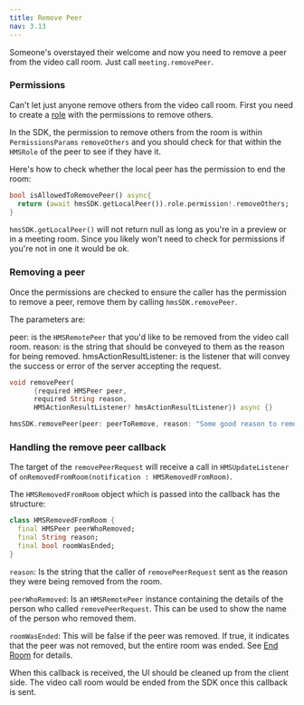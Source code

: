 ```yaml
---
title: Remove Peer
nav: 3.13
---
```


Someone's overstayed their welcome and now you need to remove a peer from the video call room. Just call `meeting.removePeer`.

### Permissions

Can't let just anyone remove others from the video call room. First you need to create a [role](../foundation/templates-and-roles) with the permissions to remove others.

In the SDK, the permission to remove others from the room is within `PermissionsParams` `removeOthers` and you should check for that within the `HMSRole` of the peer to see if they have it.

Here's how to check whether the local peer has the permission to end the room:

```dart
bool isAllowedToRemovePeer() async{
  return (await hmsSDK.getLocalPeer()).role.permission!.removeOthers;
}
```

`hmsSDK.getLocalPeer()` will not return null as long as you're in a preview or in a meeting room. Since you likely won't need to check for permissions if you're not in one it would be ok.

### Removing a peer

Once the permissions are checked to ensure the caller has the permission to remove a peer, remove them by calling `hmsSDK.removePeer`.

The parameters are:

peer: is the `HMSRemotePeer` that you'd like to be removed from the video call room.
reason: is the string that should be conveyed to them as the reason for being removed.
hmsActionResultListener: is the listener that will convey the success or error of the server accepting the request.

```dart
void removePeer(
      {required HMSPeer peer,
      required String reason,
      HMSActionResultListener? hmsActionResultListener}) async {}
```

```dart
hmsSDK.removePeer(peer: peerToRemove, reason: "Some good reason to remove the peer")
```

### Handling the remove peer callback

The target of the `removePeerRequest` will receive a call in `HMSUpdateListener` of `onRemovedFromRoom(notification : HMSRemovedFromRoom)`.

The `HMSRemovedFromRoom` object which is passed into the callback has the structure:

```dart
class HMSRemovedFromRoom {
  final HMSPeer peerWhoRemoved;
  final String reason;
  final bool roomWasEnded;
}
```

`reason`: Is the string that the caller of `removePeerRequest` sent as the reason they were being removed from the room.

`peerWhoRemoved`: Is an `HMSRemotePeer` instance containing the details of the person who called `removePeerRequest`. This can be used to show the name of the person who removed them.

`roomWasEnded`: This will be false if the peer was removed. If true, it indicates that the peer was not removed, but the entire room was ended. See [End Room](/flutter/v2/features/end-room) for details.

When this callback is received, the UI should be cleaned up from the client side. The video call room would be ended from the SDK once this callback is sent.
